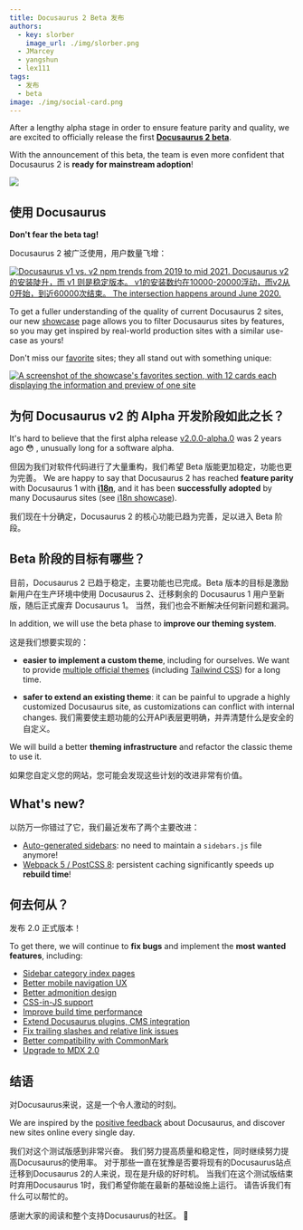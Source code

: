 ```yaml
---
title: Docusaurus 2 Beta 发布
authors:
  - key: slorber
    image_url: ./img/slorber.png
  - JMarcey
  - yangshun
  - lex111
tags:
  - 发布
  - beta
image: ./img/social-card.png
---
```


After a lengthy alpha stage in order to ensure feature parity and quality, we are excited to officially release the first **[Docusaurus 2 beta](https://github.com/facebook/docusaurus/releases/tag/v2.0.0-beta.0)**.

With the announcement of this beta, the team is even more confident that Docusaurus 2 is **ready for mainstream adoption**!

![](./img/image_cropped.png)

<!--truncate-->

## 使用 Docusaurus

**Don't fear the beta tag!**

Docusaurus 2 被广泛使用，用户数量飞增：

[![Docusaurus v1 vs. v2 npm trends from 2019 to mid 2021. Docusaurus v2 的安装陡升，而 v1 则是稳定版本。 v1的安装数约在10000-20000浮动，而v2从0开始，到近60000次结束。 The intersection happens around June 2020.](./img/trend.png)](https://www.npmtrends.com/docusaurus-vs-@docusaurus/core)

To get a fuller understanding of the quality of current Docusaurus 2 sites, our new [showcase](https://docusaurus.io/showcase) page allows you to filter Docusaurus sites by features, so you may get inspired by real-world production sites with a similar use-case as yours!

Don't miss our [favorite](https://docusaurus.io/showcase?tags=favorite) sites; they all stand out with something unique:

[![A screenshot of the showcase's favorites section, with 12 cards each displaying the information and preview of one site](./img/favorites.png)](https://docusaurus.io/showcase?tags=favorite)

## 为何 Docusaurus v2 的 Alpha 开发阶段如此之长？

It's hard to believe that the first alpha release [v2.0.0-alpha.0](https://github.com/facebook/docusaurus/releases/tag/v2.0.0-alpha.0) was 2 years ago 😳 , unusually long for a software alpha.

但因为我们对软件代码进行了大量重构，我们希望 Beta 版能更加稳定，功能也更为完善。 We are happy to say that Docusaurus 2 has reached **feature parity** with Docusaurus 1 with **[i18n](https://docusaurus.io/blog/2021/03/09/releasing-docusaurus-i18n)**, and it has been **successfully adopted** by many Docusaurus sites (see [i18n showcase](https://docusaurus.io/showcase?tags=i18n)).

我们现在十分确定，Docusaurus 2 的核心功能已趋为完善，足以进入 Beta 阶段。

## Beta 阶段的目标有哪些？

目前，Docusaurus 2 已趋于稳定，主要功能也已完成。Beta 版本的目标是激励新用户在生产环境中使用 Docusaurus 2、迁移剩余的 Docusaurus 1 用户至新版，随后正式废弃 Docusaurus 1。 当然，我们也会不断解决任何新问题和漏洞。

In addition, we will use the beta phase to **improve our theming system**.

这是我们想要实现的：

- **easier to implement a custom theme**, including for ourselves. We want to provide [multiple official themes](https://github.com/facebook/docusaurus/issues/3522) (including [Tailwind CSS](https://github.com/facebook/docusaurus/issues/2961)) for a long time.

- **safer to extend an existing theme**: it can be painful to upgrade a highly customized Docusaurus site, as customizations can conflict with internal changes. 我们需要使主题功能的公开API表层更明确，并弄清楚什么是安全的自定义。

We will build a better **theming infrastructure** and refactor the classic theme to use it.

如果您自定义您的网站，您可能会发现这些计划的改进非常有价值。

## What's new?

以防万一你错过了它，我们最近发布了两个主要改进：

- [Auto-generated sidebars](https://docusaurus.io/docs/sidebar#sidebar-item-autogenerated): no need to maintain a `sidebars.js` file anymore!
- [Webpack 5 / PostCSS 8](https://github.com/facebook/docusaurus/issues/4027): persistent caching significantly speeds up **rebuild time**!

## 何去何从？

发布 2.0 正式版本！

To get there, we will continue to **fix bugs** and implement the **most wanted features**, including:

- [Sidebar category index pages](https://github.com/facebook/docusaurus/issues/2643)
- [Better mobile navigation UX](https://github.com/facebook/docusaurus/issues/2220)
- [Better admonition design](https://github.com/facebookincubator/infima/issues/55)
- [CSS-in-JS support](https://github.com/facebook/docusaurus/issues/3236)
- [Improve build time performance](https://github.com/facebook/docusaurus/issues/4765)
- [Extend Docusaurus plugins, CMS integration](https://github.com/facebook/docusaurus/issues/4138)
- [Fix trailing slashes and relative link issues](https://github.com/facebook/docusaurus/issues/3372)
- [Better compatibility with CommonMark](https://github.com/facebook/docusaurus/issues/3018)
- [Upgrade to MDX 2.0](https://github.com/facebook/docusaurus/issues/4029)

## 结语

对Docusaurus来说，这是一个令人激动的时刻。

We are inspired by the [positive feedback](https://x.com/sebastienlorber/timelines/1392048416872706049) about Docusaurus, and discover new sites online every single day.

我们对这个测试版感到非常兴奋。 我们努力提高质量和稳定性，同时继续努力提高Docusaurus的使用率。 对于那些一直在犹豫是否要将现有的Docusaurus站点迁移到Docusaurus 2的人来说，现在是升级的好时机。 当我们在这个测试版结束时弃用Docusaurus 1时，我们希望你能在最新的基础设施上运行。 请告诉我们有什么可以帮忙的。

感谢大家的阅读和整个支持Docusaurus的社区。 🤗
